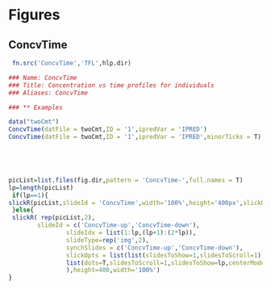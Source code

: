 # Figures

## ConcvTime
        

```r
 fn.src('ConcvTime','TFL',hlp.dir)
 ```
        

```r

        

### Name: ConcvTime
### Title: Concentration vs time profiles for individuals
### Aliases: ConcvTime

### ** Examples

data("twoCmt")
ConcvTime(datFile = twoCmt,ID = '1',ipredVar = 'IPRED')
ConcvTime(datFile = twoCmt,ID = '1',ipredVar = 'IPRED',minorTicks = T)



        


```
```r
picList=list.files(fig.dir,pattern = 'ConcvTime-',full.names = T)
lp=length(picList)
 if(lp==1){
slickR(picList,slideId = 'ConcvTime',width='100%',height='400px',slickOpts=list(dots=T))
 }else{
 slickR( rep(picList,2),
        slideId = c('ConcvTime-up','ConcvTime-down'),
                slideIdx = list(1:lp,(lp+1):(2*lp)),
                slideType=rep('img',2),
                synchSlides = c('ConcvTime-up','ConcvTime-down'),
                slickOpts = list(list(slidesToShow=1,slidesToScroll=1),
                list(dots=T,slidesToScroll=1,slidesToShow=lp,centerMode=T,focusOnSelect=T)
                ),height=400,width='100%')
}

```

